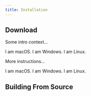 ```yaml
---
title: Installation
---
```




## Download 

Some intro context...


<Tabs groupId="operating-systems">
  <TabItem value="mac" label="MacOS">
    I am macOS.
  </TabItem>
  <TabItem value="win" label="Windows">
    I am Windows.
  </TabItem>
  <TabItem value="linux" label="Linux">
    I am Linux.
  </TabItem>
</Tabs>

More instructions...

<Tabs groupId="operating-systems">
  <TabItem value="mac" label="MacOS">
    I am macOS.
  </TabItem>
  <TabItem value="win" label="Windows">
    I am Windows.
  </TabItem>
  <TabItem value="linux" label="Linux">
    I am Linux.
  </TabItem>
</Tabs>

## Building From Source


